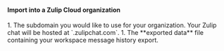 

#### Import into a Zulip Cloud organization

<SendUsInfo />

<Steps>
  1. The subdomain you would like to use for your organization. Your Zulip chat will
     be hosted at `<subdomain>.zulipchat.com`.
  1. The **exported data** file containing your workspace message history export.
</Steps>
